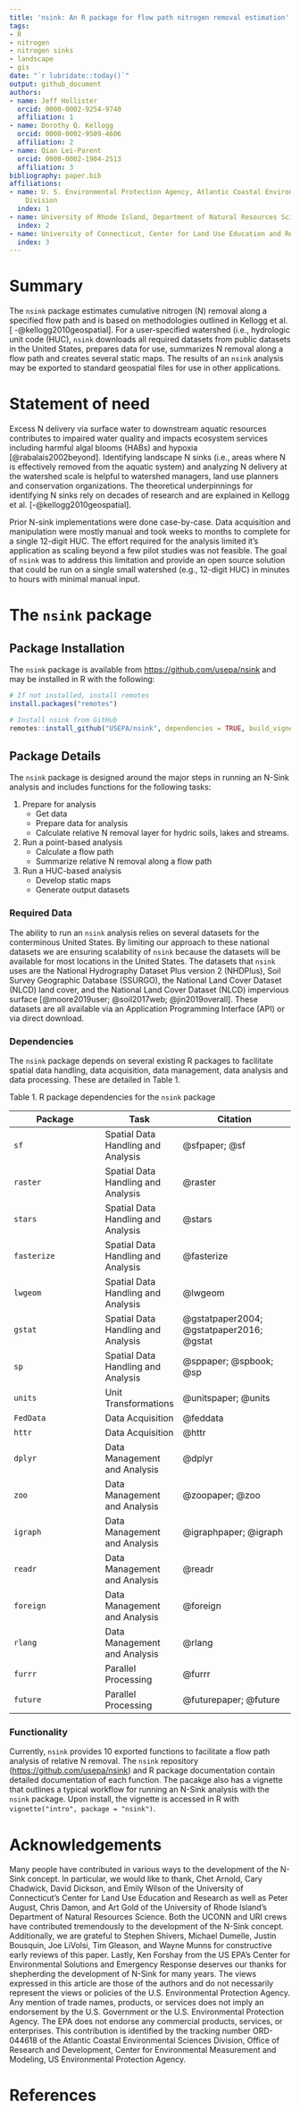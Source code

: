 ```yaml
---
title: 'nsink: An R package for flow path nitrogen removal estimation'
tags:
- R
- nitrogen
- nitrogen sinks
- landscape
- gis
date: "`r lubridate::today()`"
output: github_document
authors:
- name: Jeff Hollister
  orcid: 0000-0002-9254-9740
  affiliation: 1
- name: Dorothy Q. Kellogg
  orcid: 0000-0002-9509-4606
  affiliation: 2
- name: Qian Lei-Parent
  orcid: 0000-0002-1904-2513
  affiliation: 3
bibliography: paper.bib
affiliations:
- name: U. S. Environmental Protection Agency, Atlantic Coastal Environmental Sciences
    Division
  index: 1
- name: University of Rhode Island, Department of Natural Resources Science
  index: 2
- name: University of Connecticut, Center for Land Use Education and Research
  index: 3
---
```

  
  
# Summary

The `nsink` package estimates cumulative nitrogen (N) removal along a specified flow path and is based on methodologies outlined in Kellogg et al. [ -@kellogg2010geospatial]. For a user-specified watershed (i.e., hydrologic unit code (HUC), `nsink` downloads all required datasets from public datasets in the United States, prepares data for use, summarizes N removal along a flow path and creates several static maps.  The results of an `nsink` analysis may be exported to standard geospatial files for use in other applications.  

# Statement of need

Excess N delivery via surface water to downstream aquatic resources contributes to impaired water quality and impacts ecosystem services including harmful algal blooms (HABs) and hypoxia [@rabalais2002beyond]. Identifying landscape N sinks (i.e., areas where N is effectively removed from the aquatic system) and analyzing N delivery at the watershed scale is helpful to watershed managers, land use planners and conservation organizations.  The theoretical underpinnings for identifying N sinks rely on decades of research and are explained in Kellogg et al. [-@kellogg2010geospatial]. 

Prior N-sink implementations were done case-by-case.  Data acquisition and manipulation were mostly manual and took weeks to months to complete for a single 12-digit HUC.  The effort required for the analysis limited it's application as scaling beyond a few pilot studies was not feasible.  The goal of `nsink` was to address this limitation and provide an open source solution that could be run on a single small watershed (e.g., 12-digit HUC) in minutes to hours with minimal manual input.

# The `nsink` package

## Package Installation
The `nsink` package is available from <https://github.com/usepa/nsink> and may be installed in R with the following:

```r
# If not installed, install remotes
install.packages("remotes")

# Install nsink from GitHub
remotes::install_github("USEPA/nsink", dependencies = TRUE, build_vignettes = TRUE)
```

## Package Details

The `nsink` package is designed around the major steps in running an N-Sink analysis and includes functions for the following tasks:

1. Prepare for analysis
    - Get data
    - Prepare data for analysis
    - Calculate relative N removal layer for hydric soils, lakes and streams.
2. Run a point-based analysis 
    - Calculate a flow path 
    - Summarize relative N removal along a flow path
3. Run a HUC-based analysis
    - Develop static maps
    - Generate output datasets

### Required Data

The ability to run an `nsink` analysis relies on several datasets for the conterminous United States.  By limiting our approach to these national datasets we are ensuring scalability of `nsink` because the datasets will be available for most locations in the United States.  The datasets that `nsink` uses are the National Hydrography Dataset Plus version 2 (NHDPlus), Soil Survey Geographic Database (SSURGO), the National Land Cover Dataset (NLCD) land cover, and the National Land Cover Dataset (NLCD) impervious surface [@moore2019user; @soil2017web; @jin2019overall]. These datasets are all available via an Application Programming Interface (API) or via direct download.   

### Dependencies

The `nsink` package depends on several existing R packages to facilitate spatial data handling, data acquisition, data management, data analysis and data processing.  These are detailed in Table 1.  

Table 1. R package dependencies for the `nsink` package

|Package|Task|Citation|
|-------|----|--------|
|`sf`|Spatial Data Handling and Analysis|@sfpaper; @sf|
|`raster`|Spatial Data Handling and Analysis|@raster|
|`stars`|Spatial Data Handling and Analysis|@stars|
|`fasterize`|Spatial Data Handling and Analysis|@fasterize|
|`lwgeom`|Spatial Data Handling and Analysis|@lwgeom|
|`gstat`|Spatial Data Handling and Analysis|@gstatpaper2004; @gstatpaper2016; @gstat|
|`sp`|Spatial Data Handling and Analysis|@sppaper; @spbook; @sp|
|`units`|Unit Transformations|@unitspaper; @units|
|`FedData`|Data Acquisition|@feddata|
|`httr`|Data Acquisition|@httr|
|`dplyr`|Data Management and Analysis|@dplyr|
|`zoo`|Data Management and Analysis|@zoopaper; @zoo|
|`igraph`|Data Management and Analysis|@igraphpaper; @igraph|
|`readr`|Data Management and Analysis|@readr|
|`foreign`|Data Management and Analysis|@foreign|
|`rlang`|Data Management and Analysis|@rlang|
|`furrr`|Parallel Processing|@furrr|
|`future`|Parallel Processing|@futurepaper; @future|


### Functionality

Currently, `nsink` provides 10 exported functions to facilitate a flow path analysis of relative N removal. The `nsink` repository (<https://github.com/usepa/nsink>) and R package documentation contain detailed documentation of each function.  The pacakge also has a vignette that outlines a typical workflow for running an N-Sink analysis with the `nsink` package.  Upon install, the vignette is accessed in R with `vignette("intro", package = "nsink")`. 

# Acknowledgements
    
Many people have contributed in various ways to the development of the N-Sink concept.  In particular, we would like to thank, Chet Arnold, Cary Chadwick, David Dickson, and Emily Wilson of the University of Connecticut's Center for Land Use Education and Research as well as Peter August, Chris Damon, and Art Gold of the University of Rhode Island's Department of Natural Resources Science.  Both the UCONN and URI crews have contributed tremendously to the development of the N-Sink concept.  Additionally, we are grateful to Stephen Shivers, Michael Dumelle, Justin Bousquin, Joe LiVolsi, Tim Gleason, and Wayne Munns for constructive early reviews of this paper. Lastly, Ken Forshay from the US EPA's Center for Environmental Solutions and Emergency Response deserves our thanks for shepherding the development of N-Sink for many years. The views expressed in this article are those of the authors and do not necessarily represent the views or policies of the U.S. Environmental Protection Agency. Any mention of trade names, products, or services does not imply an endorsement by the U.S. Government or the U.S. Environmental Protection Agency. The EPA does not endorse any commercial products, services, or enterprises. This contribution is identified by the tracking number ORD-044618 of the Atlantic Coastal Environmental Sciences Division, Office of Research and Development, Center for Environmental Measurement and Modeling, US Environmental Protection Agency.
    
# References
